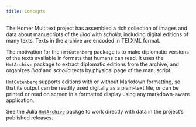 ```yaml
---
title: Concepts
---
```



The Homer Multitext project has assembled a rich collection of images and data about manuscripts of the *Iliad* with *scholia*, including digital editions of many texts. Texts in the archive are encoded in TEI XML format.

The motivation for the `HmtGutenberg` package is to make diplomatic versions of the texts available in formats that humans can read. It uses the `HmtArchive` package to extract diplomatic editions from the archive, and organizes *Iliad* and *scholia* texts by physical page of the manuscript.  

`HmtGutenberg` supports editions with or without Markdown formatting, so that its output can be readily used digitally as a plain-text file, or can be printed or read on screen in a formatted display using any markdown-aware application.

::: {.callout-tip title="Using the HMT project archive"}

See the Julia [`HmtArchive`](https://neelsmith.quarto.pub/hmtarchive/) packge to work directly with data in the project's published releases.
:::

